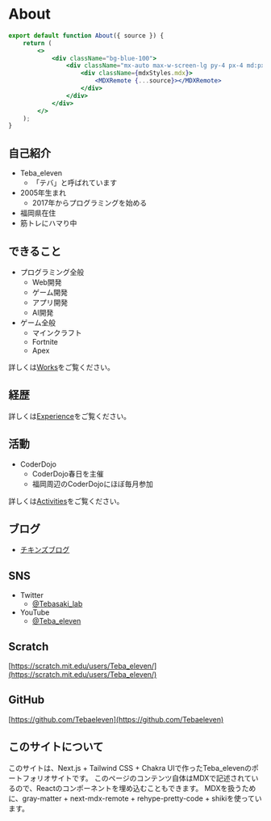 # About

```jsx {7} title="about.jsx" showLineNumbers
export default function About({ source }) {
    return (
        <>
            <div className="bg-blue-100">
                <div className="mx-auto max-w-screen-lg	py-4 px-4 md:px-8 ">
                    <div className={mdxStyles.mdx}>
                        <MDXRemote {...source}></MDXRemote>
                    </div>
                </div>
            </div>
        </>
    );
}
```
## 自己紹介
- Teba_eleven
    - 「テバ」と呼ばれています
- 2005年生まれ
    - 2017年からプログラミングを始める
- 福岡県在住
- 筋トレにハマり中
## できること
- プログラミング全般
    - Web開発
    - ゲーム開発
    - アプリ開発
    - AI開発
- ゲーム全般
    - マインクラフト
    - Fortnite
    - Apex

詳しくは[Works](works)をご覧ください。
## 経歴
詳しくは[Experience](experience)をご覧ください。

## 活動
- CoderDojo
    - CoderDojo春日を主催
    - 福岡周辺のCoderDojoにほぼ毎月参加

詳しくは[Activities](activities)をご覧ください。

## ブログ
- [チキンズブログ](https://www.chickensblog.com/)
## SNS
- Twitter
    - [@Tebasaki_lab](https://twitter.com/Tebasaki_lab)
- YouTube
    - [@Teba_eleven](https://www.youtube.com/channel/UCvhedPdAWtF9Ji6fLXDYiAA)
## Scratch
[https://scratch.mit.edu/users/Teba_eleven/](https://scratch.mit.edu/users/Teba_eleven/)
## GitHub
[https://github.com/Tebaeleven](https://github.com/Tebaeleven)

## このサイトについて
このサイトは、Next.js + Tailwind CSS + Chakra UIで作ったTeba_elevenのポートフォリオサイトです。
このページのコンテンツ自体はMDXで記述されているので、Reactのコンポーネントを埋め込むこともできます。
MDXを扱うために、gray-matter + next-mdx-remote + rehype-pretty-code + shikiを使っています。